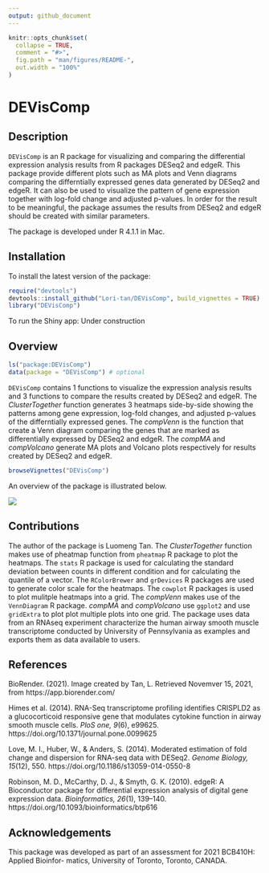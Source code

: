 ```yaml
---
output: github_document
---
```


<!-- README.md is generated from README.Rmd. Please edit that file -->

```r
knitr::opts_chunk$set(
  collapse = TRUE,
  comment = "#>",
  fig.path = "man/figures/README-",
  out.width = "100%"
)
```

# DEVisComp

<!-- badges: start -->
<!-- badges: end -->

## Description

`DEVisComp` is an R package for visualizing and comparing the differential expression analysis results from R packages DESeq2 and edgeR. This package provide different plots such as MA plots and Venn diagrams comparing the differntially expressed genes data generated by DESeq2 and edgeR. It can also be used to visualize the pattern of gene expression together with log-fold change and adjusted p-values. In order for the result to be meaningful, the package assumes the results from DESeq2 and edgeR should be created with similar parameters.

The package is developed under R 4.1.1 in Mac.

## Installation

To install the latest version of the package:

``` r
require("devtools")
devtools::install_github("Lori-tan/DEVisComp", build_vignettes = TRUE)
library("DEVisComp")
```

To run the Shiny app:
Under construction

## Overview

``` r
ls("package:DEVisComp")
data(package = "DEVisComp") # optional
```

`DEVisComp` contains 1 functions to visualize the expression analysis results and 3 functions to compare the results created by DESeq2 and edgeR. The *ClusterTogether* function generates 3 heatmaps side-by-side showing the patterns among gene expression, log-fold changes, and adjusted p-values of the differntially expressed genes. The *compVenn* is the function that create a Venn diagram comparing the genes that are marked as differentially expressed by DESeq2 and edgeR. The *compMA* and *compVolcano* generate MA plots and Volcano plots respectively for results created by DESeq2 and edgeR.

``` r
browseVignettes("DEVisComp")
```

An overview of the package is illustrated below. 

![](./inst/extdata/TAN_L_OVERVIEW.png)

## Contributions

The author of the package is Luomeng Tan. The *ClusterTogether* function makes use of pheatmap function from `pheatmap` R package to plot the heatmaps. The `stats` R package is used for calculating the standard deviation between counts in different condition and for calculating the quantile of a vector. The `RColorBrewer` and `grDevices` R packages are used to generate color scale for the heatmaps. The `cowplot` R packages is used to plot mulitple heatmaps into a grid. The *compVenn* makes use of the `VennDiagram` R package. *compMA* and *compVolcano* use `ggplot2` and use `gridExtra` to plot plot multiple plots into one grid. The package uses data from an RNAseq experiment characterize the human airway smooth muscle transcriptome conducted by University of Pennsylvania as examples and exports them as data available to users.

## References

BioRender. (2021). Image created by Tan, L. Retrieved Novemver 15, 2021, from https://app.biorender.com/

Himes et al. (2014). RNA-Seq transcriptome profiling identifies CRISPLD2 as a glucocorticoid responsive gene that modulates cytokine function in airway smooth muscle cells. *PloS one, 9*(6), e99625. https://doi.org/10.1371/journal.pone.0099625
  
Love, M. I., Huber, W., & Anders, S. (2014). Moderated estimation of fold change and dispersion for RNA-seq data with DESeq2. *Genome Biology, 15*(12), 550. https://doi.org/10.1186/s13059-014-0550-8


Robinson, M. D., McCarthy, D. J., & Smyth, G. K. (2010). edgeR: A Bioconductor package for differential expression analysis of digital gene expression data. *Bioinformatics, 26*(1), 139–140. https://doi.org/10.1093/bioinformatics/btp616

## Acknowledgements

This package was developed as part of an assessment for 2021 BCB410H: Applied Bioinfor- matics, University of Toronto, Toronto, CANADA.
